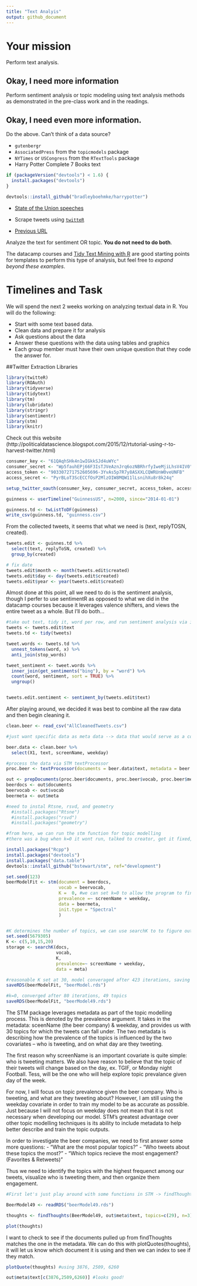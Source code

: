 ```yaml
---
title: "Text Analyis"
output: github_document
---
```


# Your mission

Perform text analysis.

## Okay, I need more information

Perform sentiment analysis or topic modeling using text analysis methods as demonstrated in the pre-class work and in the readings.

## Okay, I need even more information.

Do the above. Can't think of a data source?

- `gutenbergr`
- `AssociatedPress` from the `topicmodels` package
- `NYTimes` or `USCongress` from the `RTextTools` package
- Harry Potter Complete 7 Books text

```r
if (packageVersion("devtools") < 1.6) {
  install.packages("devtools")
}

devtools::install_github("bradleyboehmke/harrypotter")
```

- [State of the Union speeches](https://pradeepadhokshaja.wordpress.com/2017/03/31/scraping-the-web-for-presdential-inaugural-addresses-using-rvest/)

- Scrape tweets using [`twitteR`](https://www.r-bloggers.com/setting-up-the-twitter-r-package-for-text-analytics/)

- [Previous URL](https://www.credera.com/blog/business-intelligence/twitter-analytics-using-r-part-1-extract-tweets/)

Analyze the text for sentiment OR topic. **You do not need to do both**.

The datacamp courses and [Tidy Text Mining with R](http://tidytextmining.com/) are good starting points for templates to perform this type of analysis, but feel free to *expand beyond these examples*.

# Timelines and Task

We will spend the next 2 weeks working on analyzing textual data in R. You will do the following:

- Start with some text based data.
- Clean data and prepare it for analysis
- Ask questions about the data
- Answer these questions with the data using tables and graphics
- Each group member must have their own unique question that they code the answer for. 

##Twitter Extraction Libraries
```r
library(twitteR)
library(ROAuth)
library(tidyverse)
library(tidytext)
library(tm)
library(lubridate)
library(stringr)
library(sentimentr)
library(stm)
library(knitr)

```

Check out this website (http://politicaldatascience.blogspot.com/2015/12/rtutorial-using-r-to-harvest-twitter.html)

```r
consumer_key <- "61QAqhSHk4n1wIGkkSJd4uWYc"
consumer_secret <- "Wp5fauhEPj66F3IsTJVeAznJrq6ozNBRhrfyIweMjiLhsV4IV0"
access_token <- "903307271752605696-3YvAs5p7R7y8ASXXLCQWRUnW0veUNFB"
access_secret <- "PyrBLoT3ScECCfOsP2MlzOIW8MQW11lLsnihXu8r8k24q"

setup_twitter_oauth(consumer_key, consumer_secret, access_token, access_secret)
```
```r
guinness <- userTimeline("GuinnessUS", n=2000, since="2014-01-01")

guinness.td <- twListToDF(guinness)
write_csv(guinness.td, "guinness.csv")
```

From the collected tweets, it seems that what we need is (text, replyTOSN, created). 
```r
tweets.edit <- guinnes.td %>% 
  select(text, replyToSN, created) %>% 
  group_by(created) 

# fix date 
tweets.edit$month <- month(tweets.edit$created)
tweets.edit$day <- day(tweets.edit$created)
tweets.edit$year <- year(tweets.edit$created)
```


Almost done at this point, all we need to do is the sentiment analysis, though I perfer to use sentimentR as opposed to what we did in the datacamp courses because it leverages valence shifters, and views the entire tweet as a whole. But I'll do both...

```r
#take out text, tidy it, word per row, and run sentiment analysis via inner join
tweets <- tweets.edit$text
tweets.td <- tidy(tweets)

tweet.words <- tweets.td %>%
  unnest_tokens(word, x) %>% 
  anti_join(stop_words)

tweet_sentiment <- tweet.words %>%
  inner_join(get_sentiments("bing"), by = "word") %>%
  count(word, sentiment, sort = TRUE) %>%
  ungroup()


tweets.edit.sentiment <- sentiment_by(tweets.edit$text)
```


After playing around, we decided it was best to combine all the raw data and then begin cleaning it. 
```r
clean.beer <- read_csv("AllCleanedTweets.csv")

#just want specific data as meta data --> data that would serve as a covariate: beer company and date 

beer.data <- clean.beer %>% 
  select(X1, text, screenName, weekday)

#process the data via STM textProcessor 
proc.beer <- textProcessor(documents = beer.data$text, metadata = beer.data)

out <- prepDocuments(proc.beer$documents, proc.beer$vocab, proc.beer$meta)
beerdocs <- out$documents 
beervocab <- out$vocab
beermeta <- out$meta
```

```r
#need to instal Rtsne, rsvd, and geometry
  #install.packages("Rtsne")
  #install.packages("rsvd")
  #install.packages("geometry")

#from here, we can run the stm function for topic modelling 
#there was a bug when k=0 it wont run, talked to creator, got it fixed, but need to install dev branch 

install.packages("Rcpp")
install.packages("devtools")
install.packages("data.table")
devtools::install_github("bstewart/stm", ref="development")

set.seed(123)
beerModelFit <- stm(document = beerdocs,
                    vocab = beervocab,
                    K =  0, #we can set k=0 to allow the program to find appropiate K as a starting point, later test K around it with searchK
                    prevalence =~ screenName + weekday,
                    data = beermeta,
                    init.type = "Spectral"
                    ) 


#K determines the number of topics, we can use searchK to to figure out the appropriate number of topics
set.seed(5679305)
K <- c(5,10,15,20)
storage <- searchK(docs,
                   vocab,
                   K,
                   prevalence=~ screenName + weekday,
                   data = meta)

#reasonable K set at 30, model converaged after 423 iterations, saving model to be used for later 
saveRDS(beerModelFit, "beerModel.rds")

#k=0, converged after 80 iterations, 49 topics 
saveRDS(beerModelFit, "beerModel49.rds")

```

The STM package leverages metadata as part of the topic modelling process. This is denoted by the prevalence argument. It takes in the metadata: sceenName (the beer company) & weekday, and provides us with 30 topics for which the tweets can fall under. The two metadata is describing how the prevalence of the topics is influenced by the two covariates -- who is tweeting, and on what day are they tweeting. 

The first reason why screenName is an important covariate is quite simple: who is tweeting matters. We also have reason to believe that the topic of their tweets will change based on the day, ex. TGIF, or Monday night Football. Tess, will be the one who will help explore topic prevalance given day of the week. 

For now, I will focus on topic prevalence given the beer company. Who is tweeting, and what are they tweeting about? However, I am still using the weekday covariate in order to train my model to be as accurate as possible. Just because I will not focus on weekday does not mean that it is not necessary when developing our model. STM's greatest advantage over other topic modelling techniques is its ability to include metadata to help better describe and train the topic outputs. 

In order to investigate the beer companies, we need to first answer some more questions: 
- "What are the most popular topics?"
- "Who tweets about these topics the most?"
- "Which topics recieve the most engagement? (Favorites & Retweets)"

Thus we need to identify the topics with the highest frequenct among our tweets, visualize who is tweeting them, and then organize them engagement. 
```r
#First let's just play around with some functions in STM -> findThoughts will help us locate the document most closely associated with each topic, this will come in handy later when we know which topic is most frequent

BeerModel49 <- readRDS("beerModel49.rds")

thoughts <- findThoughts(BeerModel49, out$meta$text, topics=c(29), n=3)

plot(thoughts)
```

I want to check to see if the documents pulled up from findThoughts matches the one in the metadata. We can do this with plotQuotes(thoughts), it will let us know which document it is using and then we can index to see if they match. 

```r
plotQuote(thoughts) #using 3876, 2509, 6260 

out$meta$text[c(3876,2509,6260)] #looks good! 
```